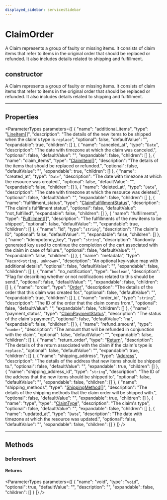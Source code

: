 ```yaml
---
displayed_sidebar: servicesSidebar
---
```



# ClaimOrder

A Claim represents a group of faulty or missing items. It consists of claim items that refer to items in the original order that should be replaced or refunded. It also includes details related to shipping and fulfillment.

## constructor

A Claim represents a group of faulty or missing items. It consists of claim items that refer to items in the original order that should be replaced or refunded. It also includes details related to shipping and fulfillment.

___

## Properties

<ParameterTypes parameters={[
  {
    "name": "additional_items",
    "type": "[LineItem](services.LineItem.mdx)[]",
    "description": "The details of the new items to be shipped when the claim's type is `replace`",
    "optional": false,
    "defaultValue": "",
    "expandable": true,
    "children": []
  },
  {
    "name": "canceled_at",
    "type": "`Date`",
    "description": "The date with timezone at which the claim was canceled.",
    "optional": false,
    "defaultValue": "",
    "expandable": false,
    "children": []
  },
  {
    "name": "claim_items",
    "type": "[ClaimItem](services.ClaimItem.mdx)[]",
    "description": "The details of the items that should be replaced or refunded.",
    "optional": false,
    "defaultValue": "",
    "expandable": true,
    "children": []
  },
  {
    "name": "created_at",
    "type": "`Date`",
    "description": "The date with timezone at which the resource was created.",
    "optional": false,
    "defaultValue": "",
    "expandable": false,
    "children": []
  },
  {
    "name": "deleted_at",
    "type": "`Date`",
    "description": "The date with timezone at which the resource was deleted.",
    "optional": false,
    "defaultValue": "",
    "expandable": false,
    "children": []
  },
  {
    "name": "fulfillment_status",
    "type": "[ClaimFulfillmentStatus](../enums/services.ClaimFulfillmentStatus.mdx)",
    "description": "The claim's fulfillment status",
    "optional": false,
    "defaultValue": "not_fulfilled",
    "expandable": false,
    "children": []
  },
  {
    "name": "fulfillments",
    "type": "[Fulfillment](services.Fulfillment.mdx)[]",
    "description": "The fulfillments of the new items to be shipped",
    "optional": false,
    "defaultValue": "",
    "expandable": true,
    "children": []
  },
  {
    "name": "id",
    "type": "`string`",
    "description": "The claim's ID",
    "optional": false,
    "defaultValue": "",
    "expandable": false,
    "children": []
  },
  {
    "name": "idempotency_key",
    "type": "`string`",
    "description": "Randomly generated key used to continue the completion of the cart associated with the claim in case of failure.",
    "optional": false,
    "defaultValue": "",
    "expandable": false,
    "children": []
  },
  {
    "name": "metadata",
    "type": "`Record<string, unknown>`",
    "description": "An optional key-value map with additional details",
    "optional": false,
    "defaultValue": "",
    "expandable": false,
    "children": []
  },
  {
    "name": "no_notification",
    "type": "`boolean`",
    "description": "Flag for describing whether or not notifications related to this should be send.",
    "optional": false,
    "defaultValue": "",
    "expandable": false,
    "children": []
  },
  {
    "name": "order",
    "type": "[Order](services.Order.mdx)",
    "description": "The details of the order that this claim was created for.",
    "optional": false,
    "defaultValue": "",
    "expandable": true,
    "children": []
  },
  {
    "name": "order_id",
    "type": "`string`",
    "description": "The ID of the order that the claim comes from.",
    "optional": false,
    "defaultValue": "",
    "expandable": false,
    "children": []
  },
  {
    "name": "payment_status",
    "type": "[ClaimPaymentStatus](../enums/services.ClaimPaymentStatus.mdx)",
    "description": "The status of the claim's payment",
    "optional": false,
    "defaultValue": "na",
    "expandable": false,
    "children": []
  },
  {
    "name": "refund_amount",
    "type": "`number`",
    "description": "The amount that will be refunded in conjunction with the claim",
    "optional": false,
    "defaultValue": "",
    "expandable": false,
    "children": []
  },
  {
    "name": "return_order",
    "type": "[Return](services.Return.mdx)",
    "description": "The details of the return associated with the claim if the claim's type is `replace`.",
    "optional": false,
    "defaultValue": "",
    "expandable": true,
    "children": []
  },
  {
    "name": "shipping_address",
    "type": "[Address](services.Address.mdx)",
    "description": "The details of the address that new items should be shipped to.",
    "optional": false,
    "defaultValue": "",
    "expandable": true,
    "children": []
  },
  {
    "name": "shipping_address_id",
    "type": "`string`",
    "description": "The ID of the address that the new items should be shipped to",
    "optional": false,
    "defaultValue": "",
    "expandable": false,
    "children": []
  },
  {
    "name": "shipping_methods",
    "type": "[ShippingMethod](services.ShippingMethod.mdx)[]",
    "description": "The details of the shipping methods that the claim order will be shipped with.",
    "optional": false,
    "defaultValue": "",
    "expandable": true,
    "children": []
  },
  {
    "name": "type",
    "type": "[ClaimType](../enums/services.ClaimType.mdx)",
    "description": "The claim's type",
    "optional": false,
    "defaultValue": "",
    "expandable": false,
    "children": []
  },
  {
    "name": "updated_at",
    "type": "`Date`",
    "description": "The date with timezone at which the resource was updated.",
    "optional": false,
    "defaultValue": "",
    "expandable": false,
    "children": []
  }
]} />

___

## Methods

### beforeInsert

#### Returns

<ParameterTypes parameters={[
  {
    "name": "void",
    "type": "`void`",
    "optional": true,
    "defaultValue": "",
    "description": "",
    "expandable": false,
    "children": []
  }
]} />
